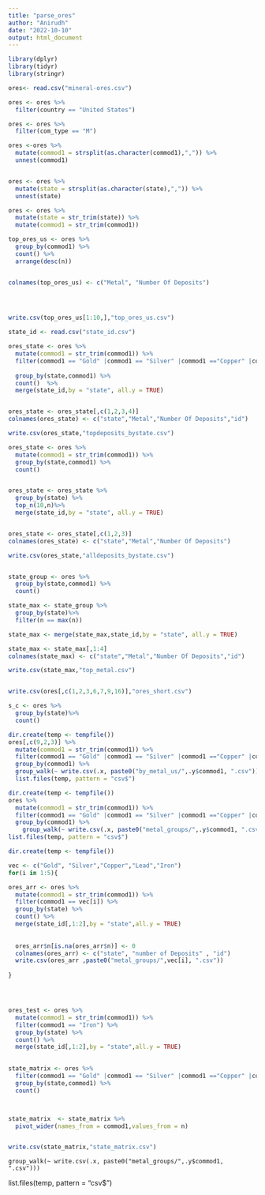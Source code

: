 ```yaml
---
title: "parse_ores"
author: "Anirudh"
date: "2022-10-10"
output: html_document
---
```


```r

library(dplyr)
library(tidyr)
library(stringr)
```

```r

ores<- read.csv("mineral-ores.csv")

ores <- ores %>%
  filter(country == "United States")

ores <- ores %>%
  filter(com_type == "M")

ores <-ores %>%
  mutate(commod1 = strsplit(as.character(commod1),",")) %>%
  unnest(commod1)


ores <- ores %>%
  mutate(state = strsplit(as.character(state),",")) %>%
  unnest(state)

ores <- ores %>%
  mutate(state = str_trim(state)) %>%
  mutate(commod1 = str_trim(commod1))

```

```r

top_ores_us <- ores %>%
  group_by(commod1) %>%
  count() %>%
  arrange(desc(n))


colnames(top_ores_us) <- c("Metal", "Number Of Deposits")


  

write.csv(top_ores_us[1:10,],"top_ores_us.csv")
```


```r
state_id <- read.csv("state_id.csv")

```

```r

ores_state <- ores %>%
  mutate(commod1 = str_trim(commod1)) %>%
  filter(commod1 == "Gold" |commod1 == "Silver" |commod1 =="Copper" |commod1 == "Lead" |commod1 == "Iron") %>%
  
  group_by(state,commod1) %>%
  count()  %>%
  merge(state_id,by = "state", all.y = TRUE)


ores_state <- ores_state[,c(1,2,3,4)]
colnames(ores_state) <- c("state","Metal","Number Of Deposits","id")

write.csv(ores_state,"topdeposits_bystate.csv")

```


```r

ores_state <- ores %>%
  mutate(commod1 = str_trim(commod1)) %>%
  group_by(state,commod1) %>%
  count()


ores_state <- ores_state %>%
  group_by(state) %>%
  top_n(10,n)%>%
  merge(state_id,by = "state", all.y = TRUE)


ores_state <- ores_state[,c(1,2,3)]
colnames(ores_state) <- c("state","Metal","Number Of Deposits")

write.csv(ores_state,"alldeposits_bystate.csv")
```

```r


```



```r

state_group <- ores %>%
  group_by(state,commod1) %>%
  count() 

state_max <- state_group %>%
  group_by(state)%>%
  filter(n == max(n))

state_max <- merge(state_max,state_id,by = "state", all.y = TRUE)

state_max <- state_max[,1:4]
colnames(state_max) <- c("state","Metal","Number Of Deposits","id")

write.csv(state_max,"top_metal.csv")



```





```r


write.csv(ores[,c(1,2,3,6,7,9,16)],"ores_short.csv")
```


```r
s_c <- ores %>%
  group_by(state)%>%
  count()


```

```r
dir.create(temp <- tempfile())
ores[,c(9,2,3)] %>%
  mutate(commod1 = str_trim(commod1)) %>%
  filter(commod1 == "Gold" |commod1 == "Silver" |commod1 =="Copper" |commod1 == "Lead" |commod1 == "Iron") %>%
  group_by(commod1) %>%
  group_walk(~ write.csv(.x, paste0("by_metal_us/",.y$commod1, ".csv")))
  list.files(temp, pattern = "csv$")

```


```r
dir.create(temp <- tempfile())
ores %>%
  mutate(commod1 = str_trim(commod1)) %>%
  filter(commod1 == "Gold" |commod1 == "Silver" |commod1 =="Copper" |commod1 == "Lead" |commod1 == "Iron") %>%
  group_by(commod1) %>%
    group_walk(~ write.csv(.x, paste0("metal_groups/",.y$commod1, ".csv")))
list.files(temp, pattern = "csv$")

```


```r
dir.create(temp <- tempfile())

vec <- c("Gold", "Silver","Copper","Lead","Iron")
for(i in 1:5){

ores_arr <- ores %>%
  mutate(commod1 = str_trim(commod1)) %>%
  filter(commod1 == vec[i]) %>%
  group_by(state) %>%
  count() %>%
  merge(state_id[,1:2],by = "state",all.y = TRUE) 
  
  
  ores_arr$n[is.na(ores_arr$n)] <- 0
  colnames(ores_arr) <- c("state", "number of Deposits" , "id")
  write.csv(ores_arr ,paste0("metal_groups/",vec[i], ".csv"))
  
}





```
```r
ores_test <- ores %>%
  mutate(commod1 = str_trim(commod1)) %>%
  filter(commod1 == "Iron") %>%
  group_by(state) %>%
  count() %>%
  merge(state_id[,1:2],by = "state",all.y = TRUE)
  


```

```r
state_matrix <- ores %>%
  filter(commod1 == "Gold" |commod1 == "Silver" |commod1 =="Copper" |commod1 == "Lead" |commod1 == "Iron") %>%
  group_by(state,commod1) %>%
  count()



state_matrix  <- state_matrix %>%
  pivot_wider(names_from = commod1,values_from = n)


write.csv(state_matrix,"state_matrix.csv")


```

    group_walk(~ write.csv(.x, paste0("metal_groups/",.y$commod1, ".csv")))
list.files(temp, pattern = "csv$")




